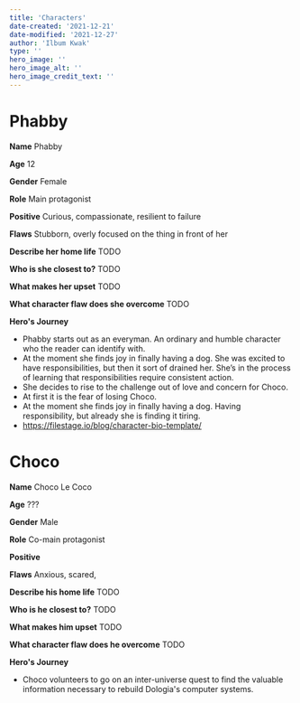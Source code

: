 ```yaml
---
title: 'Characters'
date-created: '2021-12-21'
date-modified: '2021-12-27'
author: 'Ilbum Kwak'
type: ''
hero_image: ''
hero_image_alt: ''
hero_image_credit_text: ''
---
```


# Phabby

**Name** Phabby

**Age** 12

**Gender** Female

**Role** Main protagonist

**Positive** Curious, compassionate, resilient to failure

**Flaws** Stubborn, overly focused on the thing in front of her

**Describe her home life**
TODO

**Who is she closest to?**
TODO

**What makes her upset**
TODO

**What character flaw does she overcome**
TODO

**Hero's Journey**

- Phabby starts out as an everyman. An ordinary and humble character who the reader can identify with.
- At the moment she finds joy in finally having a dog. She was excited to have responsibilities, but then it sort of drained her. She’s in the process of learning that responsibilities require consistent action.
- She decides to rise to the challenge out of love and concern for Choco.
- At first it is the fear of losing Choco.
- At the moment she finds joy in finally having a dog. Having responsibility, but already she is finding it tiring.
- https://filestage.io/blog/character-bio-template/

# Choco

**Name** Choco Le Coco

**Age** ???

**Gender** Male

**Role** Co-main protagonist

**Positive**

**Flaws** Anxious, scared,

**Describe his home life**
TODO

**Who is he closest to?**
TODO

**What makes him upset**
TODO

**What character flaw does he overcome**
TODO

**Hero's Journey**

- Choco volunteers to go on an inter-universe quest to find the valuable information necessary to rebuild Dologia's computer systems.
